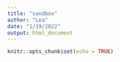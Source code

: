 ```yaml
---
title: "sandbox"
author: "Lea"
date: "1/19/2022"
output: html_document
---
```


```r
knitr::opts_chunk$set(echo = TRUE)
```

